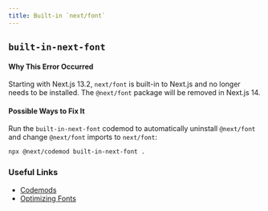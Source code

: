 ```yaml
---
title: Built-in `next/font`
---
```


## `built-in-next-font`

#### Why This Error Occurred

Starting with Next.js 13.2, `next/font` is built-in to Next.js and no longer needs to be installed. The `@next/font` package will be removed in Next.js 14.

#### Possible Ways to Fix It

Run the `built-in-next-font` codemod to automatically uninstall `@next/font` and change `@next/font` imports to `next/font`:

```bash filename="Terminal"
npx @next/codemod built-in-next-font .
```

### Useful Links

- [Codemods](/docs/advanced-features/codemods)
- [Optimizing Fonts](/docs/basic-features/font-optimization)
